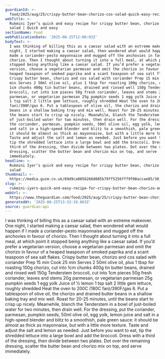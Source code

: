 ```yaml
---
guardianId: >-
  food/2025/aug/25/crispy-butter-bean-chorizo-cos-salad-quick-easy-recipe-rukmini-iyer
webTitle: >-
  Rukmini Iyer’s quick and easy recipe for crispy butter bean, chorizo and cos
  salad | Quick and easy
sectionName: Food
webPublicationDate: '2025-08-25T12:00:03Z'
bodyText: >-
  I was thinking of billing this as a caesar salad with an extreme makeover. One
  night, I started making a caesar salad, then wondered what would happen if I
  made a coriander-pesto mayonnaise and mugged off the anchovies in favour of
  chorizo. Then I thought about turning it into a full meal, at which point it
  stopped being anything like a caesar salad. If you’d prefer a vegetarian
  version, choose a vegetarian parmesan and omit the chorizo in favour of a
  heaped teaspoon of smoked paprika and a scant teaspoon of sea salt flakes.
  Crispy butter bean, chorizo and cos salad with coriander Prep 15 min Cook 25
  min Serves 2 50ml olive oil, plus 1 tbsp for roasting 100g chorizo, cut into
  1cm chunks 400g tin butter beans, drained and rinsed well 150g Tenderstem
  broccoli, cut into 1cm pieces 50g fresh coriander, leaves and stems 20g
  parmesan, or vegetarian parmesan 25g pumpkin seeds 1 egg yolk Juice of ½ lemon
  1 tsp salt 2 little gem lettuce, roughly shredded Heat the oven to 200C (180C
  fan)/390F/gas 6. Put a tablespoon of olive oil, the chorizo and drained butter
  beans in a shallow baking tray and mix well. Roast for 20-25 minutes, until
  the beans start to crisp up nicely. Meanwhile, blanch the Tenderstem in a bowl
  of just-boiled water for two minutes, then drain well. For the dressing, put
  the coriander, parmesan, pumpkin seeds, 50ml olive oil, egg yolk, lemon juice
  and salt in a high-speed blender and blitz to a smoothish, pale green sauce:
  it should be almost as thick as mayonnaise, but with a little more texture.
  Taste and adjust the salt and lemon as needed. Just before you want to eat,
  tip the shredded lettuce into a large bowl and add the broccoli. Dress with a
  third of the dressing, then divide between two plates. Dot over the remaining
  dressing, scatter the butter bean and chorizo mix on top, and serve
  immediately.
headline: >-
  Rukmini Iyer’s quick and easy recipe for crispy butter bean, chorizo and cos
  salad
thumbnail: >-
  https://media.guim.co.uk/69d9ca0856266d085b79ff5256fff9f08accae85/30_1512_2886_2309/500.jpg
slug: >-
  rukmini-iyers-quick-and-easy-recipe-for-crispy-butter-bean-chorizo-and-cos-salad-or-quick-and-easy
webUrl: >-
  https://www.theguardian.com/food/2025/aug/25/crispy-butter-bean-chorizo-cos-salad-quick-easy-recipe-rukmini-iyer
generatedAt: '2025-08-25T13:32:19.663Z'
source: guardian-api
---
```

I was thinking of billing this as a caesar salad with an extreme makeover. One night, I started making a caesar salad, then wondered what would happen if I made a coriander-pesto mayonnaise and mugged off the anchovies in favour of chorizo. Then I thought about turning it into a full meal, at which point it stopped being anything like a caesar salad. If you’d prefer a vegetarian version, choose a vegetarian parmesan and omit the chorizo in favour of a heaped teaspoon of smoked paprika and a scant teaspoon of sea salt flakes. Crispy butter bean, chorizo and cos salad with coriander Prep 15 min Cook 25 min Serves 2 50ml olive oil, plus 1 tbsp for roasting 100g chorizo, cut into 1cm chunks 400g tin butter beans, drained and rinsed well 150g Tenderstem broccoli, cut into 1cm pieces 50g fresh coriander, leaves and stems 20g parmesan, or vegetarian parmesan 25g pumpkin seeds 1 egg yolk Juice of ½ lemon 1 tsp salt 2 little gem lettuce, roughly shredded Heat the oven to 200C (180C fan)/390F/gas 6. Put a tablespoon of olive oil, the chorizo and drained butter beans in a shallow baking tray and mix well. Roast for 20-25 minutes, until the beans start to crisp up nicely. Meanwhile, blanch the Tenderstem in a bowl of just-boiled water for two minutes, then drain well. For the dressing, put the coriander, parmesan, pumpkin seeds, 50ml olive oil, egg yolk, lemon juice and salt in a high-speed blender and blitz to a smoothish, pale green sauce: it should be almost as thick as mayonnaise, but with a little more texture. Taste and adjust the salt and lemon as needed. Just before you want to eat, tip the shredded lettuce into a large bowl and add the broccoli. Dress with a third of the dressing, then divide between two plates. Dot over the remaining dressing, scatter the butter bean and chorizo mix on top, and serve immediately.

